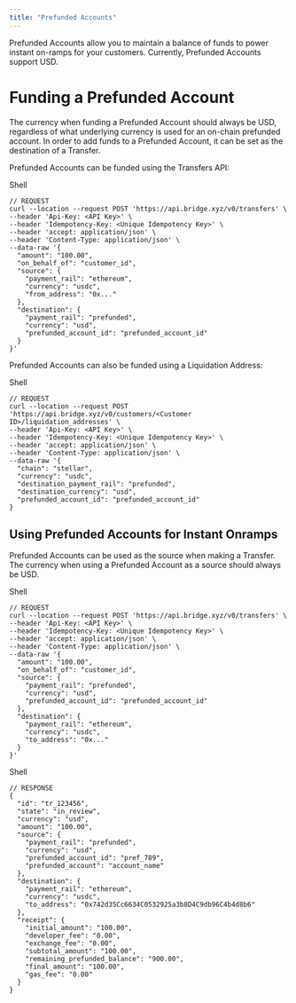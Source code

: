 ```yaml
---
title: "Prefunded Accounts"
---
```


Prefunded Accounts allow you to maintain a balance of funds to power instant on-ramps for your customers. Currently, Prefunded Accounts support USD.

# **Funding a Prefunded Account**

The currency when funding a Prefunded Account should always be USD, regardless of what underlying currency is used for an on-chain prefunded account. In order to add funds to a Prefunded Account, it can be set as the destination of a Transfer.

Prefunded Accounts can be funded using the Transfers API:

Shell

```
// REQUEST
curl --location --request POST 'https://api.bridge.xyz/v0/transfers' \
--header 'Api-Key: <API Key>' \
--header 'Idempotency-Key: <Unique Idempotency Key>' \
--header 'accept: application/json' \
--header 'Content-Type: application/json' \
--data-raw '{
  "amount": "100.00",
  "on_behalf_of": "customer_id",
  "source": {
    "payment_rail": "ethereum",
    "currency": "usdc",
    "from_address": "0x..."
  },
  "destination": {
    "payment_rail": "prefunded",
    "currency": "usd",
    "prefunded_account_id": "prefunded_account_id"
  }
}'
```

Prefunded Accounts can also be funded using a Liquidation Address:

Shell

```
// REQUEST
curl --location --request POST 'https://api.bridge.xyz/v0/customers/<Customer ID>/liquidation_addresses' \
--header 'Api-Key: <API Key>' \
--header 'Idempotency-Key: <Unique Idempotency Key>' \
--header 'accept: application/json' \
--header 'Content-Type: application/json' \
--data-raw '{
  "chain": "stellar",
  "currency": "usdc",
  "destination_payment_rail": "prefunded",
  "destination_currency": "usd",
  "prefunded_account_id": "prefunded_account_id"
}
```

## **Using Prefunded Accounts for Instant Onramps**

Prefunded Accounts can be used as the source when making a Transfer. The currency when using a Prefunded Account as a source should always be USD.

Shell

```
// REQUEST
curl --location --request POST 'https://api.bridge.xyz/v0/transfers' \
--header 'Api-Key: <API Key>' \
--header 'Idempotency-Key: <Unique Idempotency Key>' \
--header 'accept: application/json' \
--header 'Content-Type: application/json' \
--data-raw '{
  "amount": "100.00",
  "on_behalf_of": "customer_id",
  "source": {
    "payment_rail": "prefunded",
    "currency": "usd",
    "prefunded_account_id": "prefunded_account_id"
  },
  "destination": {
    "payment_rail": "ethereum",
    "currency": "usdc",
    "to_address": "0x..."
  }
}'
```

Shell

```
// RESPONSE
{
  "id": "tr_123456",
  "state": "in_review",
  "currency": "usd",
  "amount": "100.00",
  "source": {
    "payment_rail": "prefunded",
    "currency": "usd",
    "prefunded_account_id": "pref_789",
    "prefunded_account": "account_name"
  },
  "destination": {
    "payment_rail": "ethereum",
    "currency": "usdc",
    "to_address": "0x742d35Cc6634C0532925a3b8D4C9db96C4b4d8b6"
  },
  "receipt": {
    "initial_amount": "100.00",
    "developer_fee": "0.00",
    "exchange_fee": "0.00",
    "subtotal_amount": "100.00",
    "remaining_prefunded_balance": "900.00",
    "final_amount": "100.00",
    "gas_fee": "0.00"
  }
}
```
